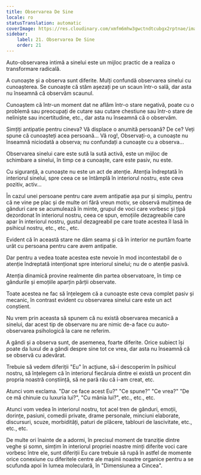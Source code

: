 ```yaml
---
title: Observarea De Sine
locale: ro
statusTranslation: automatic
coverImage: https://res.cloudinary.com/xmfm6mhw3gwctndtcubgx2rptnae/image/upload/v1740468922/small_cover_tratado_de_psicologia_revolucionaria_a4c0dca4e0.webp
sidebar:
    label: 21. Observarea De Sine
    order: 21
---
```

Auto-observarea intimă a sinelui este un mijloc practic de a realiza o transformare radicală.

A cunoaște și a observa sunt diferite. Mulți confundă observarea sinelui cu cunoașterea. Se cunoaște că stăm așezați pe un scaun într-o sală, dar asta nu înseamnă că observăm scaunul.

Cunoaștem că într-un moment dat ne aflăm într-o stare negativă, poate cu o problemă sau preocupați de cutare sau cutare chestiune sau într-o stare de neliniște sau incertitudine, etc., dar asta nu înseamnă că o observăm.

Simțiți antipatie pentru cineva? Vă displace o anumită persoană? De ce? Veți spune că cunoașteți acea persoană... Vă rog!, Observați-o, a cunoaște nu înseamnă niciodată a observa; nu confundați a cunoaște cu a observa...

Observarea sinelui care este sută la sută activă, este un mijloc de schimbare a sinelui, în timp ce a cunoaște, care este pasiv, nu este.

Cu siguranță, a cunoaște nu este un act de atenție. Atenția îndreptată în interiorul sinelui, spre ceea ce se întâmplă în interiorul nostru, este ceva pozitiv, activ...

În cazul unei persoane pentru care avem antipatie așa pur și simplu, pentru că ne vine pe plac și de multe ori fără vreun motiv, se observă mulțimea de gânduri care se acumulează în minte, grupul de voci care vorbesc și țipă dezordonat în interiorul nostru, ceea ce spun, emoțiile dezagreabile care apar în interiorul nostru, gustul dezagreabil pe care toate acestea îl lasă în psihicul nostru, etc., etc., etc.

Evident că în această stare ne dăm seama și că în interior ne purtăm foarte urât cu persoana pentru care avem antipatie.

Dar pentru a vedea toate acestea este nevoie în mod incontestabil de o atenție îndreptată intenționat spre interiorul sinelui; nu de o atenție pasivă.

Atenția dinamică provine realmente din partea observatoare, în timp ce gândurile și emoțiile aparțin părții observate.

Toate acestea ne fac să înțelegem că a cunoaște este ceva complet pasiv și mecanic, în contrast evident cu observarea sinelui care este un act conștient.

Nu vrem prin aceasta să spunem că nu există observarea mecanică a sinelui, dar acest tip de observare nu are nimic de-a face cu auto-observarea psihologică la care ne referim.

A gândi și a observa sunt, de asemenea, foarte diferite. Orice subiect își poate da luxul de a gândi despre sine tot ce vrea, dar asta nu înseamnă că se observă cu adevărat.

Trebuie să vedem diferiții "Eu" în acțiune, să-i descoperim în psihicul nostru, să înțelegem că în interiorul fiecăruia dintre ei există un procent din propria noastră conștiință, să ne pară rău că i-am creat, etc.

Atunci vom exclama. "Dar ce face acest Eu?" "Ce spune?" "Ce vrea?" "De ce mă chinuie cu luxuria lui?", "Cu mânia lui?", etc., etc., etc.

Atunci vom vedea în interiorul nostru, tot acel tren de gânduri, emoții, dorințe, pasiuni, comedii private, drame personale, minciuni elaborate, discursuri, scuze, morbidități, paturi de plăcere, tablouri de lascivitate, etc., etc., etc.

De multe ori înainte de a adormi, în precisul moment de tranziție dintre veghe și somn, simțim în interiorul propriei noastre minți diferite voci care vorbesc între ele, sunt diferiții Eu care trebuie să rupă în astfel de momente orice conexiune cu diferitele centre ale mașinii noastre organice pentru a se scufunda apoi în lumea moleculară, în "Dimensiunea a Cincea".

